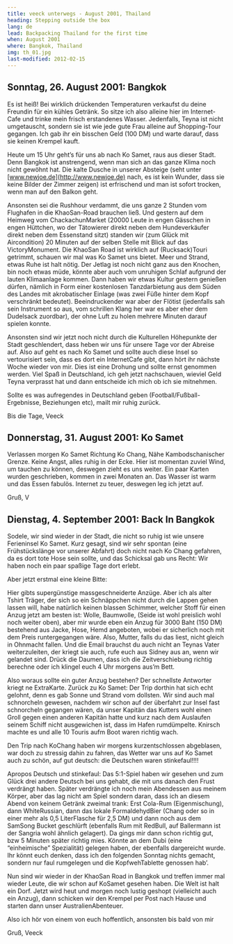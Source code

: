 ```yaml
---
title: veeck unterwegs - August 2001, Thailand
heading: Stepping outside the box
lang: de
lead: Backpacking Thailand for the first time
when: August 2001
where: Bangkok, Thailand
img: th_01.jpg
last-modified: 2012-02-15
---
```


## Sonntag, 26. August 2001: Bangkok

Es ist heiß! Bei wirklich drückenden Temperaturen verkaufst du deine Freundin für ein kühles Getränk. So
sitze ich also alleine hier im Internet-Cafe und trinke mein frisch erstandenes Wasser.
Jedenfalls, Teyna ist nicht umgetauscht, sondern sie ist wie jede gute Frau alleine auf Shopping-Tour
gegangen. Ich gab ihr ein bisschen Geld (100 DM) und warte darauf, dass sie keinen Krempel kauft.

Heute um 15 Uhr geht’s für uns ab nach Ko Samet, raus aus dieser Stadt. Denn Bangkok ist anstrengend, wenn
man sich an das ganze Klima noch nicht gewöhnt hat. Die kalte Dusche in unserer Absteige (seht unter
[www.newjoe.de](http://www.newjoe.de) nach, es ist kein Wunder, dass sie
keine Bilder der Zimmer zeigen) ist erfrischend und man ist sofort trocken, wenn man auf den Balkon geht.

Ansonsten sei die Rushhour verdammt, die uns ganze 2 Stunden vom Flughafen in
die KhaoSan-Road brauchen ließ. Und gestern auf dem Heimweg vom
ChackachunMarket (20000 Leute in engen Gässchen in engen Hüttchen, wo der
Tätowierer direkt neben dem Hundeverkäufer direkt neben dem Essenstand sitzt)
standen wir (zum Glück mit Aircondition) 20 Minuten auf der selben Stelle mit Blick auf das VictoryMonument.
Die KhaoSan Road ist wirklich auf (Rucksack)Touri getrimmt, schauen wir mal
was Ko Samet uns bietet. Meer und Strand, etwas Ruhe ist halt nötig. Der
Jetlag ist noch nicht ganz aus den Knochen, bin noch etwas müde, könnte aber
auch vom unruhigen Schlaf aufgrund der lauten Klimaanlage kommen.
Dann haben wir etwas Kultur gestern genießen dürfen, nämlich in Form einer
kostenlosen Tanzdarbietung aus dem Süden des Landes mit akrobatischer
Einlage (was zwei Füße hinter dem Kopf verschränkt bedeutet). Beeindruckender
war aber der Flötist (jedenfalls sah sein Instrument so aus, vom
schrillen Klang her war es aber eher dem Dudelsack zuordbar), der ohne Luft zu holen
mehrere Minuten darauf spielen konnte.

Ansonsten sind wir jetzt noch nicht durch die Kulturellen Höhepunkte der
Stadt geschlendert, dass heben wir uns für unsere Tage vor der Abreise auf.
Also auf geht es nach Ko Samet und sollte auch diese Insel so vertourisiert
sein, dass es dort ein InternetCafe gibt, dann hört ihr nächste Woche
wieder von mir. Dies ist eine Drohung und sollte ernst genommen werden.
Viel Spaß in Deutschland, ich geh jetzt nachschauen, wieviel Geld Teyna verprasst hat
und dann entscheide ich mich ob ich sie mitnehmen.

Sollte es was aufregendes in Deutschland geben (Football/Fußball-Ergebnisse,
Beziehungen etc), mailt mir ruhig zurück.

Bis die Tage, Veeck

## Donnerstag, 31. August 2001: Ko Samet

Verlassen morgen Ko Samet Richtung Ko Chang, Nähe Kambodschanischer Grenze.
Keine Angst, alles ruhig in der Ecke. Hier ist momentan zuviel Wind, um tauchen
zu können, deswegen zieht es uns weiter. Ein paar Karten wurden geschrieben, kommen in zwei Monaten an.
Das Wasser ist warm und das Essen fabulös. Internet zu teuer, deswegen leg ich jetzt auf.

Gruß, V

## Dienstag, 4. September 2001: Back In Bangkok

Sodele, wir sind wieder in der Stadt, die nicht so ruhig ist wie unsere
Ferieninsel Ko Samet. Kurz gesagt, sind wir sehr spontan (eine Frühstückslänge
vor unserer Abfahrt) doch nicht nach Ko Chang gefahren, da es dort tote Hose sein sollte, und das Schicksal
gab uns Recht: Wir haben noch ein paar spaßige Tage dort erlebt.

Aber jetzt erstmal eine kleine Bitte:

Hier gibts supergünstige massgeschneiderte Anzüge. Aber ich als alter
Tshirt Träger, der sich so ein Schnäppchen nicht durch die Lappen gehen
lassen will, habe natürlich keinen blassen Schimmer, welcher Stoff für einen
Anzug jetzt am besten ist: Wolle, Baumwolle, (Seide ist wohl preislich wohl noch
weiter oben), aber mir wurde eben ein Anzug für 3000 Baht (150 DM) bestehend
aus Jacke, Hose, Hemd angeboten, wobei er sicherlich noch mit dem Preis runtergegangen
wäre. Also, Mutter, falls du das liest, nicht gleich in Ohnmacht fallen. Und die
Email brauchst du auch nicht an Teynas Vater weiterzuleiten, der kriegt sie auch,
rufe euch aus Sidney aus an, wenn wir gelandet sind. Drück die Daumen, dass ich
die Zeitverschiebung richtig berechne oder ich klingel euch 4 Uhr morgens aus’m Bett.

Also woraus sollte ein guter Anzug bestehen? Der schnellste Antworter kriegt ne ExtraKarte.
Zurück zu Ko Samet: Der Trip dorthin hat sich echt gelohnt, denn es gab Sonne und Strand vom
dollsten. Wir sind auch mal schnorcheln gewesen, nachdem wir schon auf der überfahrt
zur Insel fast schnorcheln gegangen wären, da unser Kapitän das Kutters wohl
einen Groll gegen einen anderen Kapitän hatte und kurz nach dem Auslaufen seinem
Schiff nicht ausgewichen ist, dass im Hafen rumdümpelte. Knirsch machte es
und alle 10 Touris aufm Boot waren richtig wach.

Den Trip nach KoChang haben wir morgens kurzentschlossen abgeblasen, war
doch zu stressig dahin zu fahren, das Wetter war uns auf Ko Samet auch zu
schön, auf gut deutsch: die Deutschen waren stinkefaul!!!!

Apropos Deutsch und stinkefaul: Das 5:1-Spiel haben wir gesehen und zum Glück drei
andere Deutsch bei uns gehabt, die mit uns danach den Frust verdrängt haben.
Später verdrängte ich noch mein Abendessen aus meinem Körper, aber das lag
nicht am Spiel sondern daran, dass ich an diesem Abend von keinem Getränk zweimal
trank: Erst Cola-Rum (Eigenmischung), dann WhiteRussian, dann das lokale
FormaldehydBier (Chang oder so in einer mehr als 0,5 LiterFlasche für 2,5 DM)
und dann noch aus dem SamSong Bucket geschlürft (ebenfalls Rum mit RedBull,
auf Ballermann ist der Sangria wohl ähnlich gelagert). Da gings mir dann
schon richtig gut, bzw 5 Minuten später richtig mies. Könnte an dem
Dubi (eine “einheimische” Spezialität) gelegen haben, der ebenfalls
dargereicht wurde. Ihr könnt euch denken, dass ich den folgenden Sonntag
nichts gemacht, sondern nur faul rumgelegen und die KopfwehTablette genossen hab’.

Nun sind wir wieder in der KhaoSan Road in Bangkok und treffen immer mal wieder
Leute, die wir schon auf KoSamet gesehen haben. Die Welt ist halt ein Dorf.
Jetzt wird heut und morgen noch lustig geshopt (vielleicht auch ein Anzug),
dann schicken wir den Krempel per Post nach Hause und starten dann unser
AustralienAbenteuer.

Also ich hör von einem von euch hoffentlich, ansonsten bis bald von mir

Gruß, Veeck
